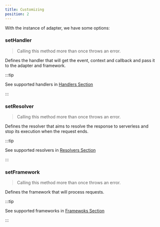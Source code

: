 ---
title: Customizing
position: 2
---


With the instance of adapter, we have some options:

### setHandler

> Calling this method more than once throws an error.

Defines the handler that will get the event, context and callback and pass it to the adapter and framework.

:::tip

See supported handlers in [Handlers Section](../handlers)

:::

### setResolver

> Calling this method more than once throws an error.

Defines the resolver that aims to resolve the response to serverless and stop its execution when the request ends.

:::tip

See supported resolvers in [Resolvers Section](../resolvers)

:::

### setFramework

> Calling this method more than once throws an error.

Defines the framework that will process requests.

:::tip

See supported frameworks in [Framewoks Section](../frameworks)

:::


